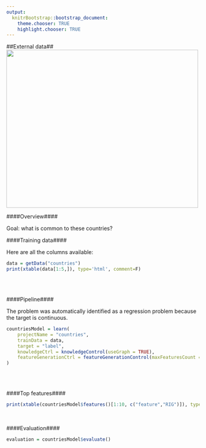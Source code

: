 ```yaml
---
output:
  knitrBootstrap::bootstrap_document:
    theme.chooser: TRUE
    highlight.chooser: TRUE
---
```


<!--
%\VignetteEngine{knitr::rmarkdown}
%\VignetteIndexEntry{external_countries}
%\VignetteDepends{xtable}
-->
  
##External data##
<br>
<img src="http://s3.amazonaws.com/public-sparkbeyond/images/wikipedia.png" width="500" height="412">
<br>

####Overview####

Goal: what is common to these countries?

####Training data####

Here are all the columns available:
```r
data = getData("countries")
print(xtable(data[1:5,]), type='html', comment=F)
```
<br>
<br>

####Pipeline####

The problem was automatically identified as a regression problem because the target is continuous.
<br>
```r
countriesModel = learn(
	projectName = "countries",
	trainData = data,
	target = "label",
	knowledgeCtrl = knowledgeControl(useGraph = TRUE),
	featureGenerationCtrl = featureGenerationControl(maxFeaturesCount = 20,maxDepth = 3)
)
```
<br>
<br>

####Top features####

```r
print(xtable(countriesModel$features()[1:10, c("feature","RIG")]), type='html', comment=F)
```

<br>

####Evaluation####

```r
evaluation = countriesModel$evaluate()
```

